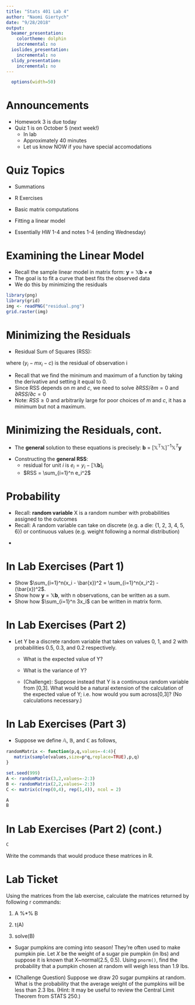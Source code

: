 ```yaml
---
title: "Stats 401 Lab 4"
author: "Naomi Giertych"
date: "9/28/2018"
output:
  beamer_presentation:
    colortheme: dolphin
    incremental: no
  ioslides_presentation:
    incremental: no
  slidy_presentation:
    incremental: no
---
```


```r
  options(width=50)
```

# Announcements

- Homework 3 is due today
- Quiz 1 is on October 5 (next week!)
  - In lab
  - Approximately 40 minutes
  - Let us know NOW if you have special accomodations
 
# Quiz Topics

- Summations
- R Exercises
- Basic matrix computations
- Fitting a linear model

- Essentially HW 1-4 and notes 1-4 (ending Wednesday)

# Examining the Linear Model

- Recall the sample linear model in matrix form: **y** = $\mathbb{X}$**b** + **e**
- The goal is to fit a curve that best fits the observed data
- We do this by minimizing the residuals

```r
library(png)
library(grid)
img <- readPNG("residual.png")
grid.raster(img)
```

# Minimizing the Residuals

- Residual Sum of Squares (RSS):

\center{$\sum_{i=1}^n{(y_i - mx_i - c)^2}$}

where $(y_i - mx_i - c)$ is the residual of observation i

- Recall that we find the minimum and maximum of a function by taking the derivative and setting it equal to 0.
- Since RSS depends on $m$ and $c$, we need to solve $\partial RSS/\partial m = 0$ and $\partial RSS/\partial c=0$
- Note: $RSS \ge 0$ and arbitrarily large for poor choices of $m$ and $c$, it has a minimum but not a maximum.

# Minimizing the Residuals, cont.

- The **general** solution to these equations is precisely: **b** = $\mathbb{[X^TX]}^{-1}\mathbb{X}^T$**y**

\textcolor{red}{(You will NOT be required to reproduce these results.)}

- Constructing the **general RSS**:
  - residual for unit $i$ is $e_i = y_i - [\mathbb{X}$**b**$]_i$
  - $RSS = \sum_{i=1}^n e_i^2$
  
# Probability

- Recall: **random variable** X is a random number with probabilities assigned to the outcomes
- Recall: A random variable can take on discrete (e.g. a die: {1, 2, 3, 4, 5, 6}) or continuous values (e.g. weight following a normal distribution)

\vspace{-10mm}
- \textcolor{blue}{Suggestion: Review from STATS 250 the concepts of expected value and variance and the properties of common distrbutions such as the normal.}

# In Lab Exercises (Part 1)

- Show $\sum_{i=1}^n(x_i - \bar{x})^2 = \sum_{i=1}^n(x_i^2) - (\bar{x})^2$.
- Show how **y** = $\mathbb{X}$**b**, with n observations, can be written as a sum.
- Show how $\sum_{i=1}^n 3x_i$ can be written in matrix form.

# In Lab Exercises (Part 2)

- Let Y be a discrete random variable that takes on values 0, 1, and 2 with probabilities 0.5, 0.3, and 0.2 respectively.

  - What is the expected value of Y?
  - What is the variance of Y?
  
  - (Challenge): Suppose instead that Y is a continuous random variable from [0,3]. What would be a natural extension of the calculation of the expected value of Y; i.e. how would you sum across[0,3]? (No calculations necessary.)

# In Lab Exercises (Part 3)

- Suppose we define $\mathbb{A}$, $\mathbb{B}$, and $\mathbb{C}$ as follows,
```r
randomMatrix <- function(p,q,values=-4:4){
   matrix(sample(values,size=p*q,replace=TRUE),p,q)
}

set.seed(999)
A <- randomMatrix(3,2,values=-2:3)
B <- randomMatrix(2,2,values=-2:3)
C <- matrix(c(rep(0,4), rep(1,4)), ncol = 2)
```
```r
A
B
```

# In Lab Exercises (Part 2) (cont.)

```r
C
```

Write the commands that would produce these matrices in R.


# Lab Ticket

Using the matrices from the lab exercise, calculate the matrices returned by following r commands:

1. A %*% B

2. t(A)

3. solve(B)

- Sugar pumpkins are coming into season! They're often used to make pumpkin pie. Let $X$ be the weight of a sugar pie pumpkin (in lbs) and suppose it is known that X~normal(2.5, 0.5). Using `pnorm()`, find the probability that a pumpkin chosen at random will weigh less than 1.9 lbs.

- (Challenge Question) Suppose we draw 20 sugar pumpkins at random. What is the probability that the average weight of the pumpkins will be less than 2.3 lbs. (Hint: It may be useful to review the Central Limit Theorem from STATS 250.)